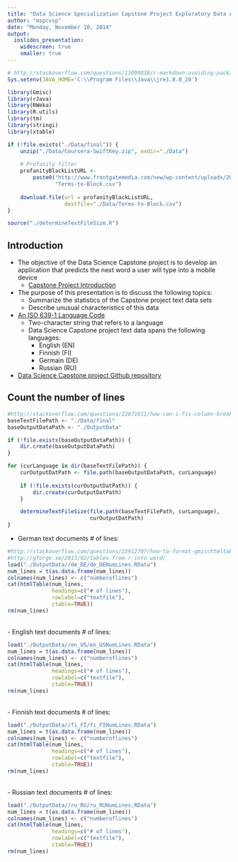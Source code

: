 ```yaml
---
title: "Data Science Specialization Capstone Project Exploratory Data Analysis"
author: "mspcvsp"
date: "Monday, November 10, 2014"
output:
  ioslides_presentation:
    widescreen: true
    smaller: true
---  
```


```r
# http://stackoverflow.com/questions/13090838/r-markdown-avoiding-package-loading-messages
Sys.setenv(JAVA_HOME='C:\\Program Files\\Java\\jre1.8.0_20')

library(Gmisc)
library(rJava)
library(RWeka)
library(R.utils)
library(tm)
library(stringi)
library(xtable)

if (!file.exists("./Data/final")) {
    unzip("./Data/Coursera-SwiftKey.zip", exdir="./Data")   
    
    # Profanity filter
    profanityBlackListURL <-
        paste0("http://www.frontgatemedia.com/new/wp-content/uploads/2014/03/",
               "Terms-to-Block.csv")
    
    download.file(url = profanityBlackListURL,
                  destfile="./Data/Terms-to-Block.csv")
}

source("./determineTextFileSize.R")
```

## Introduction

- The objective of the Data Science Capstone project is to develop an application that
predicts the next word a user will type into a mobile device
    - [Capstone Project Introduction](http://simplystatistics.org/2014/08/19/swiftkey-and-johns-hopkins-partner-for-data-science-specialization-capstone/)  
-  The purpose of this presentation is to discuss the following topics:
    - Summarize the statistics of the Capstone project text data sets
    - Describe unusual characteristics of this data  
- [An ISO 639-1 Language Code](http://www.w3schools.com/tags/ref_language_codes.asp)
    - Two-character string that refers to a language
    - Data Science Capstone project text data spans the following languages:  
        - English (EN)  
        - Finnish (FI)  
        - Germain (DE)  
        - Russian (RU)  
- [Data Science Capstone project Github repository](https://github.com/datasciencespm/DataScienceCapstone/tree/master)  

## Count the number of lines {.columns-2}
```r
#http://stackoverflow.com/questions/22871611/how-can-i-fix-column-breaks-in-an-rmarkdown-ioslides-presentation
baseTextFilePath <- "./Data/final"
baseOutputDataPath <- "./OutputData"

if (!file.exists(baseOutputDataPath)) {
    dir.create(baseOutputDataPath)
}

for (curLanguage in dir(baseTextFilePath)) {
    curOutputDatPath <- file.path(baseOutputDataPath, curLanguage)
    
    if (!file.exists(curOutputDatPath)) {
        dir.create(curOutputDatPath)
    }

    determineTextFileSize(file.path(baseTextFilePath, curLanguage),
                          curOutputDatPath)
}
```

- German text documents # of lines:
```r
#http://stackoverflow.com/questions/23912707/how-to-format-gmischtmltable
#http://gforge.se/2013/02/tables-from-r-into-word/
load("./OutputData//de_DE/de_DENumLines.RData")
num_lines = t(as.data.frame(num_lines))
colnames(num_lines) <- c("numberoflines")
cat(htmlTable(num_lines,
              headings=c("# of lines"),
              rowlabel=c("textfile"),
              ctable=TRUE))
rm(num_lines)
```
</br>
- English text documents # of lines:  
```r
load("./OutputData//en_US/en_USNumLines.RData")
num_lines = t(as.data.frame(num_lines))
colnames(num_lines) <- c("numberoflines")
cat(htmlTable(num_lines,
              headings=c("# of lines"),
              rowlabel=c("textfile"),
              ctable=TRUE))
rm(num_lines)
```
</br>
- Finnish text documents # of lines:
```r
load("./OutputData//fi_FI/fi_FINumLines.RData")
num_lines = t(as.data.frame(num_lines))
colnames(num_lines) <- c("numberoflines")
cat(htmlTable(num_lines,
              headings=c("# of lines"),
              rowlabel=c("textfile"),
              ctable=TRUE))
rm(num_lines)
```
</br>
- Russian text documents # of lines:
```r
load("./OutputData//ru_RU/ru_RUNumLines.RData")
num_lines = t(as.data.frame(num_lines))
colnames(num_lines) <- c("numberoflines")
cat(htmlTable(num_lines,
              headings=c("# of lines"),
              rowlabel=c("textfile"),
              ctable=TRUE))
rm(num_lines)
```
